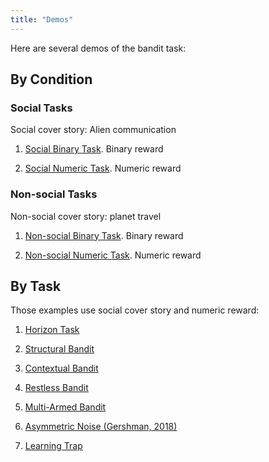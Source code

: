 ```yaml
---
title: "Demos"
---
```


Here are several demos of the bandit task:


## By Condition

### Social Tasks
Social cover story: Alien communication

1. [Social Binary Task](http://137.184.115.81/publix/fyW5v1DP847). Binary reward

2. [Social Numeric Task](http://137.184.115.81/publix/KdaZiyI3T85). Numeric reward

### Non-social Tasks
Non-social cover story: planet travel

1. [Non-social Binary Task](http://137.184.115.81/publix/Y6mYGqX0TqR). Binary reward

2. [Non-social Numeric Task](http://137.184.115.81/publix/DpJTSqPzijA). Numeric reward


## By Task
Those examples use social cover story and numeric reward:

1. [Horizon Task](http://137.184.115.81/publix/WHaNLnRDR95)

2. [Structural Bandit](http://137.184.115.81/publix/KxZYij6oMRD)

3. [Contextual Bandit](http://137.184.115.81/publix/GNtr0GraSdw)

4. [Restless Bandit](http://137.184.115.81/publix/7LtVJgCbbxL)

5. [Multi-Armed Bandit](http://137.184.115.81/publix/YfagcYg6GMz)

6. [Asymmetric Noise (Gershman, 2018)](http://137.184.115.81/publix/xRX7IkhJMMF)

6. [Learning Trap](http://137.184.115.81/publix/Cw88G5rVELR)
